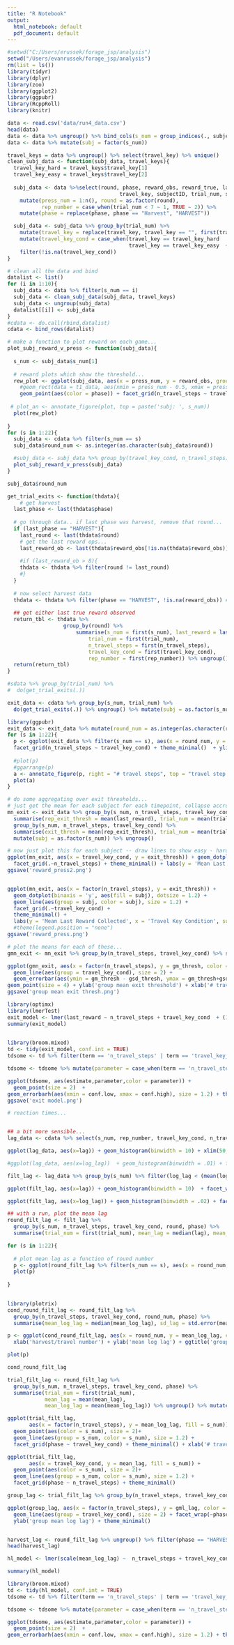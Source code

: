 ```yaml
---
title: "R Notebook"
output:
  html_notebook: default
  pdf_document: default
---
```




```r
#setwd("C:/Users/erussek/forage_jsp/analysis")
setwd("/Users/evanrussek/forage_jsp/analysis")
rm(list = ls())
library(tidyr)
library(dplyr)
library(zoo)
library(ggplot2)
library(ggpubr)
library(RcppRoll)
library(knitr)
```

```r
data <- read.csv('data/run4_data.csv')
head(data)
data <- data %>% ungroup() %>% bind_cols(s_num = group_indices(., subjectID))
data <- data %>% mutate(subj = factor(s_num))
```

```r
travel_keys = data %>% ungroup() %>% select(travel_key) %>% unique()
clean_subj_data <- function(subj_data, travel_keys){
  travel_key_hard = travel_keys$travel_key[1]
  travel_key_easy = travel_keys$travel_key[2]
  
  subj_data <- data %>%select(round, phase, reward_obs, reward_true, lag, exit, start_reward, n_travel_steps,
                                    travel_key, subjectID, trial_num, s_num, correct_key) %>% group_by(trial_num) %>%
    mutate(press_num = 1:n(), round = as.factor(round), 
           rep_number = case_when(trial_num < 7 ~ 1, TRUE ~ 2)) %>%
    mutate(phase = replace(phase, phase == "Harvest", "HARVEST"))

  subj_data <- subj_data %>% group_by(trial_num) %>% 
    mutate(travel_key = replace(travel_key, travel_key == "", first(travel_key[travel_key != ""]))) %>%
    mutate(travel_key_cond = case_when(travel_key == travel_key_hard   ~ "HARD",
                                       travel_key == travel_key_easy  ~ "EASY")) %>%
    filter(!is.na(travel_key_cond))
}

# clean all the data and bind
datalist <- list()
for (i in 1:10){
  subj_data <- data %>% filter(s_num == i)
  subj_data <- clean_subj_data(subj_data, travel_keys)
  subj_data <- ungroup(subj_data)
  datalist[[i]] <- subj_data
}
#cdata <- do.call(rbind,datalist)
cdata <- bind_rows(datalist)
```
```r
# make a function to plot reward on each game... 
plot_subj_reward_v_press <- function(subj_data){
  
  s_num <- subj_data$s_num[1]
  
  # reward plots which show the threshold... 
  rew_plot <- ggplot(subj_data, aes(x = press_num, y = reward_obs, group = round))  +
    #geom_rect(data = t1_data, aes(xmin = press_num - 0.5, xmax = press_num + 0.5, ymin = -Inf, ymax = Inf, fill = round)) +
    geom_point(aes(color = phase)) + facet_grid(n_travel_steps ~ travel_key_cond) + theme(legend.position = "none") + ylim(0,110) + ggtitle(paste("subj: ", s_num)) + ylab('reward collected') + xlab('button press number') + theme_minimal()
  
 # plot_an <- annotate_figure(plot, top = paste('subj: ', s_num))
  plot(rew_plot)
                             
}
for (s in 1:22){
  subj_data <- cdata %>% filter(s_num == s)
  subj_data$round_num <- as.integer(as.character(subj_data$round))

  #subj_data <- subj_data %>% group_by(travel_key_cond, n_travel_steps) %>% mutate(press_num = 1:n()) %>% ungroup()
  plot_subj_reward_v_press(subj_data)  
}
```
```r
subj_data$round_num 
```


```r
get_trial_exits <- function(thdata){
    # get harvest
  last_phase <- last(thdata$phase)
  
  # go through data.. if last phase was harvest, remove that round... 
  if (last_phase == "HARVEST"){
    last_round <- last(thdata$round)
    # get the last reward ops...
    last_reward_ob <- last(thdata$reward_obs[!is.na(thdata$reward_obs)])
    
    #if (last_reward_ob > 8){
    thdata <- thdata %>% filter(round != last_round)
    #}
  }
  
  # now select harvest data
  thdata <- thdata %>% filter(phase == "HARVEST", !is.na(reward_obs)) # find out why reward_true has so many .na
  
  ## get either last true reward observed
  return_tbl <- thdata %>% 
                  group_by(round) %>% 
                      summarise(s_num = first(s_num), last_reward = last(reward_obs),
                          trial_num = first(trial_num),
                          n_travel_steps = first(n_travel_steps),
                          travel_key_cond = first(travel_key_cond),
                          rep_number = first(rep_number)) %>% ungroup()
  return(return_tbl)
}

#sdata %>% group_by(trial_num) %>%
#  do(get_trial_exits(.))

exit_data <- cdata %>% group_by(s_num, trial_num) %>%
  do(get_trial_exits(.)) %>% ungroup() %>% mutate(subj = as.factor(s_num))
```

```r
library(ggpubr)
exit_data <- exit_data %>% mutate(round_num = as.integer(as.character(round)))
for (s in 1:22){
  p <- ggplot(exit_data %>% filter(s_num == s), aes(x = round_num, y = last_reward)) + geom_point() + geom_line() +
  facet_grid(n_travel_steps ~ travel_key_cond) + theme_minimal()  + ylim(0,100) + ylab('last reward collected') + xlab('harvest number')
  
  #plot(p)
  #ggarrange(p)
  a <- annotate_figure(p, right = "# travel steps", top = "travel step difficulty", fig.lab = paste('subj: ' , s))
  plot(a)
}

```

```r
# do some aggregating over exit thresholds... 
# just get the mean for each subject for each timepoint, collapse accross rep number...
mn_exit <- exit_data %>% group_by(s_num, n_travel_steps, travel_key_cond) %>%
  summarise(rep_exit_thresh = mean(last_reward), trial_num = mean(trial_num)) %>% 
  group_by(s_num, n_travel_steps, travel_key_cond) %>%
  summarise(exit_thresh = mean(rep_exit_thresh), trial_num = mean(trial_num)) %>%
  mutate(subj = as.factor(s_num)) %>% ungroup()

# now just plot this for each subject -- draw lines to show easy - hard effect
ggplot(mn_exit, aes(x = travel_key_cond, y = exit_thresh)) + geom_dotplot(binaxis = 'y', aes(fill = subj), dotsize = 1.2) + geom_line(aes(group = subj, color = subj), size = 1.2) +
  facet_grid(.~n_travel_steps) + theme_minimal() + labs(y = 'Mean Last Reward Collected', x = 'Travel Sequence', subtitle = '# Travel Presses') #theme(legend.position = "none")
ggsave('reward_press2.png')


ggplot(mn_exit, aes(x = factor(n_travel_steps), y = exit_thresh)) +
  geom_dotplot(binaxis = 'y', aes(fill = subj), dotsize = 1.2) + 
  geom_line(aes(group = subj, color = subj), size = 1.2) +
  facet_grid(.~travel_key_cond) + 
  theme_minimal() + 
  labs(y = 'Mean Last Reward Collected', x = 'Travel Key Condition', subtitle = '# Travel Presses') 
  #theme(legend.position = "none")
ggsave('reward_press.png')

```
```r
# plot the means for each of these...
gmn_exit <- mn_exit %>% group_by(n_travel_steps, travel_key_cond) %>% summarise(gm_thresh = mean(exit_thresh), gsd_thresh = sd(exit_thresh)/sqrt(n()))

ggplot(gmn_exit, aes(x = factor(n_travel_steps), y = gm_thresh, color = travel_key_cond)) +
  geom_line(aes(group = travel_key_cond), size = 2) +
  geom_errorbar(aes(ymin = gm_thresh - gsd_thresh, ymax = gm_thresh+gsd_thresh), width = .1, size = 2) + 
geom_point(size = 4) + ylab('group mean exit threshold') + xlab('# travel steps') + labs(color = 'travel effort') + theme_minimal()
ggsave('group mean exit thresh.png')

```

```r

library(optimx)
library(lmerTest)
exit_model <- lmer(last_reward ~ n_travel_steps + travel_key_cond  + (1  + n_travel_steps + travel_key_cond |subj), data = exit_data,  control = lmerControl(optimizer ="optimx",optCtrl=list(method='nlminb')))
summary(exit_model)
                   
```

```r
library(broom.mixed)
td <- tidy(exit_model, conf.int = TRUE)
tdsome <- td %>% filter(term == 'n_travel_steps' | term == 'travel_key_condHARD')

tdsome <- tdsome %>% mutate(parameter = case_when(term == 'n_travel_steps' ~ 'travel step', term == 'travel_key_condHARD' ~ 'travel effort cond'))

ggplot(tdsome, aes(estimate,parameter,color = parameter)) + 
  geom_point(size = 2)  +
geom_errorbarh(aes(xmin = conf.low, xmax = conf.high), size = 1.2) + theme(legend.position = "none") + theme_minimal() + ylab('fixed effect') + xlab('estimate (# points)') + ggtitle('linear mixed effects model - effect on exit threshold') + theme(axis.text.y = element_text(angle = 90, hjust = .5))
ggsave('exit model.png')
```

```r
# reaction times... 


## a bit more sensible... 
lag_data <- cdata %>% select(s_num, rep_number, travel_key_cond, n_travel_steps, phase, trial_num, lag, correct_key, round, trial_num) %>% mutate(log_lag = log(lag)) %>% group_by(s_num, trial_num, round, phase) %>% slice(-1) %>% ungroup() %>% mutate(subj = as.factor(s_num))

ggplot(lag_data, aes(x=lag)) + geom_histogram(binwidth = 10) + xlim(50,300) + facet_wrap( ~ s_num)

#ggplot(lag_data, aes(x=log_lag))  + geom_histogram(binwidth = .01) + facet_wrap( ~ s_num)

filt_lag <- lag_data %>% group_by(s_num) %>% filter(log_lag < (mean(log_lag) + 1.5*sd(log_lag)) , log_lag > (mean(log_lag) - 1.5*sd(log_lag))) %>% ungroup()

ggplot(filt_lag, aes(x=lag)) + geom_histogram(binwidth = 10)  + facet_wrap(~s_num) + xlim(50,350)

ggplot(filt_lag, aes(x=log_lag)) + geom_histogram(binwidth = .02) + facet_wrap(~s_num)

```

```r
## with a run, plot the mean lag 
round_filt_lag <- filt_lag %>% 
  group_by(s_num, n_travel_steps, travel_key_cond, round, phase) %>%
  summarise(trial_num = first(trial_num), mean_lag = median(lag), mean_log_lag = median(log_lag)) %>% mutate(round_num = as.integer(as.character(round)))

for (s in 1:22){
  
  # plot mean lag as a function of round number
  p <- ggplot(round_filt_lag %>% filter(s_num == s), aes(x = round_num, y = mean_log_lag, color = phase)) + geom_point(size = 2) +facet_grid(n_travel_steps ~ travel_key_cond) + geom_line(size = 1.2)  + xlab('harvest/travel number') + ylab('mean log lag') + ggtitle(paste('subj: ', s)) + theme_minimal()
  plot(p)
  
}
 

```
```r
library(plotrix)
cond_round_filt_lag <- round_filt_lag %>% 
  group_by(n_travel_steps, travel_key_cond, round_num, phase) %>%
  summarise(mean_log_lag = median(mean_log_lag), sd_lag = std.error(mean_log_lag))

p <- ggplot(cond_round_filt_lag, aes(x = round_num, y = mean_log_lag, color = phase)) + geom_point(size = 2) +facet_grid(n_travel_steps ~ travel_key_cond) + geom_line(size = 1.2) + geom_linerange(aes(ymin = mean_log_lag - sd_lag, ymax = mean_log_lag + sd_lag)) +
  xlab('harvest/travel number') + ylab('mean log lag') + ggtitle('group: ') +  theme_minimal()

plot(p)
```
```r
cond_round_filt_lag
```


```r

trial_filt_lag <- round_filt_lag %>% 
  group_by(s_num, n_travel_steps, travel_key_cond, phase) %>%
  summarise(trial_num = first(trial_num), 
            mean_lag = mean(mean_lag), 
            mean_log_lag = mean(mean_log_lag)) %>% ungroup() %>% mutate(s_num = as.factor(s_num))

ggplot(trial_filt_lag, 
       aes(x = factor(n_travel_steps), y = mean_log_lag, fill = s_num)) + 
  geom_point(aes(color = s_num), size = 2)+ 
  geom_line(aes(group = s_num, color = s_num), size = 1.2) +
  facet_grid(phase ~ travel_key_cond) + theme_minimal() + xlab('# travel steps') + ylab('log lag time')

ggplot(trial_filt_lag, 
       aes(x = travel_key_cond, y = mean_lag, fill = s_num)) + 
  geom_point(aes(color = s_num), size = 2)+ 
  geom_line(aes(group = s_num, color = s_num), size = 1.2) +
  facet_grid(phase ~ n_travel_steps) + theme_minimal()
```

```r


group_lag <- trial_filt_lag %>% group_by(n_travel_steps, travel_key_cond, phase) %>% summarise(gm_lag = mean(mean_lag), gml_lag = mean(mean_log_lag)) %>% ungroup()

ggplot(group_lag, aes(x = factor(n_travel_steps), y = gml_lag, color = travel_key_cond)) +
  geom_line(aes(group = travel_key_cond), size = 2) + facet_wrap(~phase) + geom_point(size = 2) +xlab('# travel steps') +
  ylab('group mean log lag') + theme_minimal()



```
```r
harvest_lag <- round_filt_lag %>% ungroup() %>% filter(phase == "HARVEST") %>% mutate(subj = as.factor(s_num))
head(harvest_lag)

hl_model <- lmer(scale(mean_log_lag) ~  n_travel_steps + travel_key_cond + round_num  + (1 + n_travel_steps+ travel_key_cond + round_num |subj), data = harvest_lag, control = lmerControl(optimizer ="optimx",optCtrl=list(method='nlminb')))

summary(hl_model)
```



```r
library(broom.mixed)
td <- tidy(hl_model, conf.int = TRUE)
tdsome <- td %>% filter(term == 'n_travel_steps' | term == 'travel_key_condHARD' | term == 'round_num')

tdsome <- tdsome %>% mutate(parameter = case_when(term == 'n_travel_steps' ~ 'travel step', term == 'travel_key_condHARD' ~ 'travel effort cond', term == 'round_num' ~ 'round number'))

ggplot(tdsome, aes(estimate,parameter,color = parameter)) + 
  geom_point(size = 2)  +
geom_errorbarh(aes(xmin = conf.low, xmax = conf.high), size = 1.2) + theme(legend.position = "none") + theme_minimal() + ylab('fixed effect') + xlab('estimate (# points)') + ggtitle('linear mixed effects model - effect on lag') + theme(axis.text.y = element_text(angle = 90, hjust = .5))

```

